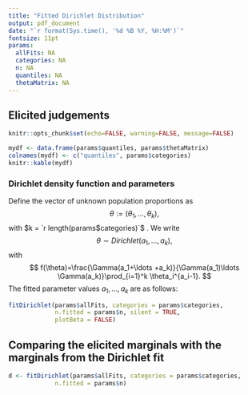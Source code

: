 ```yaml
---
title: "Fitted Dirichlet Distribution"
output: pdf_document
date: "`r format(Sys.time(), '%d %B %Y, %H:%M')`"
fontsize: 11pt
params:
  allFits: NA
  categories: NA
  n: NA
  quantiles: NA
  thetaMatrix: NA
---
```


## Elicited judgements

```r
knitr::opts_chunk$set(echo=FALSE, warning=FALSE, message=FALSE)
```

```r
mydf <- data.frame(params$quantiles, params$thetaMatrix)
colnames(mydf) <- c("quantiles", params$categories)
knitr::kable(mydf)
```


### Dirichlet density function and parameters

Define the vector of unknown population proportions as 
$$\theta := (\theta_1,\ldots,\theta_k),$$
with $k = `r length(params$categories)`$ . We write 
$$\theta  \sim Dirichlet(a_1,\ldots,a_k),$$
with
$$
f(\theta)=\frac{\Gamma(a_1+\ldots +a_k)}{\Gamma(a_1)\ldots \Gamma(a_k)}\prod_{i=1}^k \theta_i^{a_i-1}.
$$
The fitted parameter values $a_1,\ldots,a_k$ are as follows:

```r
fitDirichlet(params$allFits, categories = params$categories,
             n.fitted = params$n, silent = TRUE, 
             plotBeta = FALSE)
```

## Comparing the elicited marginals with the marginals from the Dirichlet fit

```r
d <- fitDirichlet(params$allFits, categories = params$categories,
             n.fitted = params$n)
```




